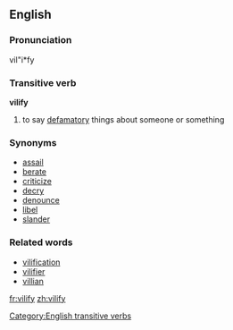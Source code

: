 ==English==

===Pronunciation===
vil"i*fy

===Transitive verb===
'''vilify'''

# to say [[defamatory]] things about someone or something

===Synonyms===
* [[assail]]
* [[berate]]
* [[criticize]]
* [[decry]]
* [[denounce]]
* [[libel]]
* [[slander]]

===Related words===
* [[vilification]]
* [[vilifier]]
* [[villian]]

[[Category:English transitive verbs]]

[[fr:vilify]]
[[zh:vilify]]